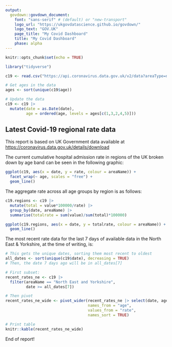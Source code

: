 ```yaml
---
output:
  govdown::govdown_document:
    font: "sans-serif" # (default) or "new-transport"
    logo_url: "https://ukgovdatascience.github.io/govdown/"
    logo_text: "GOV.UK"
    page_title: "My Covid Dashboard"
    title: "My Covid Dashboard"
    phase: alpha
---
```


```r
knitr::opts_chunk$set(echo = TRUE)
```

```r
library("tidyverse")

c19 <- read.csv("https://api.coronavirus.data.gov.uk/v2/data?areaType=nhsRegion&metric=cumAdmissionsByAge&format=csv")

# Get ages in the data
ages <- sort(unique(c19$age))

# Update the data
c19 <- c19 |> 
  mutate(date = as.Date(date),
         age = ordered(age, levels = ages[c(1,3,2,4,5)]))
```

## Latest Covid-19 regional rate data

This report is based on UK Government data available at <https://coronavirus.data.gov.uk/details/download>

The current cumulative hospital admission rate in regions of the UK broken down by age band can be seen in the following graphic:

```r
ggplot(c19, aes(x = date, y = rate, colour = areaName)) +
  facet_wrap(~ age, scales = "free") +
  geom_line()
```

The aggregate rate across all age groups by region is as follows:

```r
c19.regions <- c19 |> 
  mutate(total = value*100000/rate) |> 
  group_by(date, areaName) |> 
  summarise(totalrate = sum(value)/sum(total)*100000)

ggplot(c19.regions, aes(x = date, y = totalrate, colour = areaName)) +
  geom_line()
```

The most recent rate data for the last 7 days of available data in the North East & Yorkshire, at the time of writing, is:

```r
# This gets the unique dates, sorting them most recent to oldest
all_dates <- sort(unique(c19$date), decreasing = TRUE)
# Then, the date 7 days ago will be in all_dates[7]

# First subset:
recent_rates_ne <- c19 |> 
  filter(areaName == "North East and Yorkshire",
         date >= all_dates[7])

# Then pivot
recent_rates_ne_wide <- pivot_wider(recent_rates_ne |> select(date, age, rate),
                                    names_from = "age",
                                    values_from = "rate",
                                    names_sort = TRUE)

# Print table
knitr::kable(recent_rates_ne_wide)
```

End of report!
